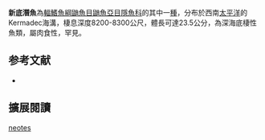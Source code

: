 {{Speciesbox
| image = 
| image_width = 250px
| status = LC
| status_system = IUCN3.1
| genus = Echiodon
| species = neotes
| authority = Markle & Olney, 1990
| synonyms = 
}}
'''新底潛魚'''為[[輻鰭魚綱|輻鰭魚綱]][[鼬魚目|鼬魚目]][[鼬魚亞目|鼬魚亞目]][[隱魚科|隱魚科]]的其中一[[種|種]]，分布於西南[[太平洋|太平洋]]的Kermadec海溝，棲息深度8200-8300公尺，體長可達23.5公分，為深海底棲性魚類，屬肉食性，罕見。

== 参考文献 ==
{{reflist}}
*{{FishBase_species|genus=Echiodon|species=neotes|year=2012|month=7}}

== 擴展閱讀 == 
{{refbegin}}
{{wikispecies-inline|Echiodon neotes|新底潛魚}}
{{refend}}
{{Taxonbar|from=Q3032754}}

[[Category:底潛魚屬|neotes]]


{{魚類小作品}}